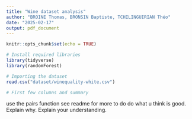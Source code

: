 ```yaml
---
title: "Wine dataset analysis"
author: "BROINE Thomas, BRONSIN Baptiste, TCHILINGUIRIAN Théo"
date: "2025-02-17"
output: pdf_document
---
```


```r
knitr::opts_chunk$set(echo = TRUE)

# Install required libraries
library(tidyverse)
library(randomForest)
```

```r
# Importing the dataset
read.csv("dataset/winequality-white.csv")

# First few columns and summary

```


use the pairs function
see readme for more to do
do what u think is good. Explain why. Explain your understanding.

